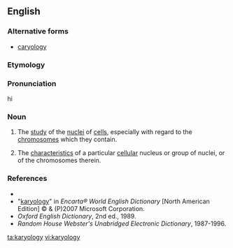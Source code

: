 ==English==

===Alternative forms===
* [[caryology]]

===Etymology===
{{rfe|lang=en}}

===Pronunciation===
{{rfp|lang=en}}
hi

===Noun===
{{en-noun|karyolog|ies}}

#{{context|biology|medicine}} The [[study]] of the [[nucleus|nuclei]] of [[cell]]s, especially with regard to the [[chromosomes]] which they contain.
#{{context|biology|medicine}} The [[characteristics]] of a particular [[cellular]] nucleus or group of nuclei, or of the chromosomes therein.

===References===
*{{R:Dictionary.com}}
*"[http://encarta.msn.com/dictionary_/karyology.html karyology]" in ''Encarta® World English Dictionary'' [North American Edition] © & (P)2007 Microsoft Corporation.
*''Oxford English Dictionary'', 2nd ed., 1989.
*''Random House Webster's Unabridged Electronic Dictionary'', 1987-1996.

[[ta:karyology]]
[[vi:karyology]]